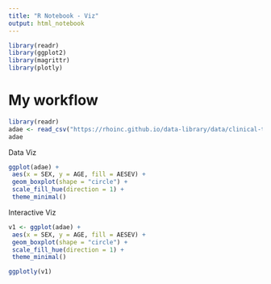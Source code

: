 ```yaml
---
title: "R Notebook - Viz"
output: html_notebook
---
```


```r
library(readr)
library(ggplot2)
library(magrittr)
library(plotly)
```

# My workflow
```r
library(readr)
adae <- read_csv("https://rhoinc.github.io/data-library/data/clinical-trials/adam/adae.csv")
adae
```

Data Viz
```r
ggplot(adae) +
 aes(x = SEX, y = AGE, fill = AESEV) +
 geom_boxplot(shape = "circle") +
 scale_fill_hue(direction = 1) +
 theme_minimal()

```

Interactive Viz
```r
v1 <- ggplot(adae) +
 aes(x = SEX, y = AGE, fill = AESEV) +
 geom_boxplot(shape = "circle") +
 scale_fill_hue(direction = 1) +
 theme_minimal()

ggplotly(v1)
```


